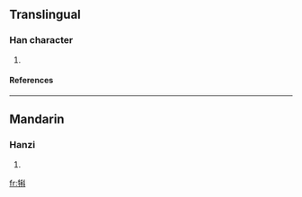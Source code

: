 ==Translingual==
===Han character===
{{Han char|rn=93|rad=牛|as=09|sn=13|four=2450<sub>0</sub>|canj=竹手竹木十 (HQHDJ)}}
# {{defn|Han|sort=牛09}}
====References====
{{Han ref|kx=0703.030|dkj=20092|dj=1116.030|hdz=31815.130|uh=7290|ud=29328|bh=DEA8|bd=57000}}

----
==Mandarin==
===Hanzi===
{{cmn-hanzi|pin=[[kē]] (ke1)|wg=k'o<sup>1</sup>}}
# {{defn|Mandarin}}

[[fr:犐]]